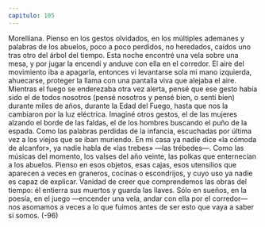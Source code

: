 ```yaml
---
capitulo: 105
---
```


Morelliana.
Pienso en los gestos olvidados, en los múltiples ademanes y palabras de los
abuelos, poco a poco perdidos, no heredados, caídos uno tras otro del árbol del
tiempo. Esta noche encontré una vela sobre una mesa, y por jugar la encendí y
anduve con ella en el corredor. El aire del movimiento iba a apagarla, entonces vi
levantarse sola mi mano izquierda, ahuecarse, proteger la llama con una pantalla
viva que alejaba el aire. Mientras el fuego se enderezaba otra vez alerta, pensé
que ese gesto había sido el de todos nosotros (pensé nosotros y pensé bien, o sentí
bien) durante miles de años, durante la Edad del Fuego, hasta que nos la
cambiaron por la luz eléctrica. Imaginé otros gestos, el de las mujeres alzando el
borde de las faldas, el de los hombres buscando el puño de la espada. Como las
palabras perdidas de la infancia, escuchadas por última vez a los viejos que se
iban muriendo. En mi casa ya nadie dice «la cómoda de alcanfor», ya nadie habla
de «las trebes» —las trébedes—. Como las músicas del momento, los valses del
año veinte, las polkas que enternecían a los abuelos.
Pienso en esos objetos, esas cajas, esos utensilios que aparecen a veces en
graneros, cocinas o escondrijos, y cuyo uso ya nadie es capaz de explicar. Vanidad
de creer que comprendemos las obras del tiempo: él entierra sus muertos y
guarda las llaves. Sólo en sueños, en la poesía, en el juego —encender una vela,
andar con ella por el corredor— nos asomamos a veces a lo que fuimos antes de
ser esto que vaya a saber si somos.
(-96)
